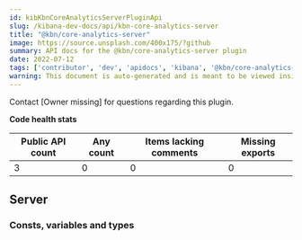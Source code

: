 ```yaml
---
id: kibKbnCoreAnalyticsServerPluginApi
slug: /kibana-dev-docs/api/kbn-core-analytics-server
title: "@kbn/core-analytics-server"
image: https://source.unsplash.com/400x175/?github
summary: API docs for the @kbn/core-analytics-server plugin
date: 2022-07-12
tags: ['contributor', 'dev', 'apidocs', 'kibana', '@kbn/core-analytics-server']
warning: This document is auto-generated and is meant to be viewed inside our experimental, new docs system. Reach out in #docs-engineering for more info.
---
```




Contact [Owner missing] for questions regarding this plugin.

**Code health stats**

| Public API count  | Any count | Items lacking comments | Missing exports |
|-------------------|-----------|------------------------|-----------------|
| 3 | 0 | 0 | 0 |

## Server

### Consts, variables and types
<DocDefinitionList data={kbnCoreAnalyticsServerObj.server.misc}/>

